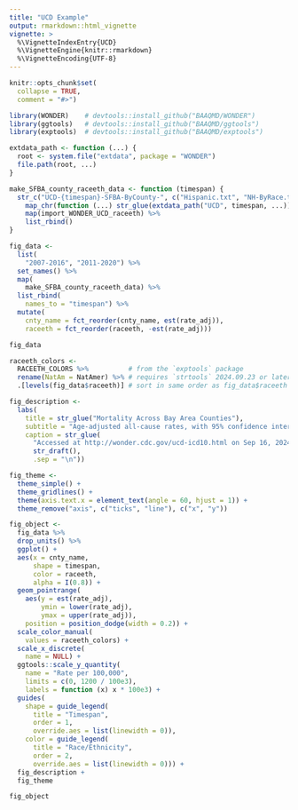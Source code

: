```yaml
---
title: "UCD Example"
output: rmarkdown::html_vignette
vignette: >
  %\VignetteIndexEntry{UCD}
  %\VignetteEngine{knitr::rmarkdown}
  %\VignetteEncoding{UTF-8}
---
```


```r
knitr::opts_chunk$set(
  collapse = TRUE,
  comment = "#>")
```

```r
library(WONDER)    # devtools::install_github("BAAQMD/WONDER")
library(ggtools)   # devtools::install_github("BAAQMD/ggtools")
library(exptools)  # devtools::install_github("BAAQMD/exptools")
```

```r
extdata_path <- function (...) {
  root <- system.file("extdata", package = "WONDER")
  file.path(root, ...)
}
```

```r
make_SFBA_county_raceeth_data <- function (timespan) {
  str_c("UCD-{timespan}-SFBA-ByCounty-", c("Hispanic.txt", "NH-ByRace.txt")) %>% 
    map_chr(function (...) str_glue(extdata_path("UCD", timespan, ...))) %>% 
    map(import_WONDER_UCD_raceeth) %>% 
    list_rbind()
}
```

```r
fig_data <-
  list(
    "2007-2016", "2011-2020") %>% 
  set_names() %>% 
  map(
    make_SFBA_county_raceeth_data) %>% 
  list_rbind(
    names_to = "timespan") %>% 
  mutate(
    cnty_name = fct_reorder(cnty_name, est(rate_adj)),
    raceeth = fct_reorder(raceeth, -est(rate_adj)))

fig_data
```

```r
raceeth_colors <-
  RACEETH_COLORS %>%          # from the `exptools` package
  rename(NatAm = NatAmer) %>% # requires `strtools` 2024.09.23 or later
  .[levels(fig_data$raceeth)] # sort in same order as fig_data$raceeth

fig_description <-
  labs(
    title = str_glue("Mortality Across Bay Area Counties"),
    subtitle = "Age-adjusted all-cause rates, with 95% confidence intervals",
    caption = str_glue(
      "Accessed at http://wonder.cdc.gov/ucd-icd10.html on Sep 16, 2024 1:44:39 PM",
      str_draft(),
      .sep = "\n"))

fig_theme <- 
  theme_simple() +
  theme_gridlines() +
  theme(axis.text.x = element_text(angle = 60, hjust = 1)) +
  theme_remove("axis", c("ticks", "line"), c("x", "y"))

fig_object <-
  fig_data %>% 
  drop_units() %>% 
  ggplot() +
  aes(x = cnty_name, 
      shape = timespan,
      color = raceeth, 
      alpha = I(0.8)) + 
  geom_pointrange(
    aes(y = est(rate_adj), 
        ymin = lower(rate_adj), 
        ymax = upper(rate_adj)), 
    position = position_dodge(width = 0.2)) + 
  scale_color_manual(
    values = raceeth_colors) +
  scale_x_discrete(
    name = NULL) +
  ggtools::scale_y_quantity(
    name = "Rate per 100,000",
    limits = c(0, 1200 / 100e3),
    labels = function (x) x * 100e3) + 
  guides(
    shape = guide_legend(
      title = "Timespan",
      order = 1,
      override.aes = list(linewidth = 0)),
    color = guide_legend(
      title = "Race/Ethnicity",
      order = 2,
      override.aes = list(linewidth = 0))) +
  fig_description +
  fig_theme 

fig_object
```
